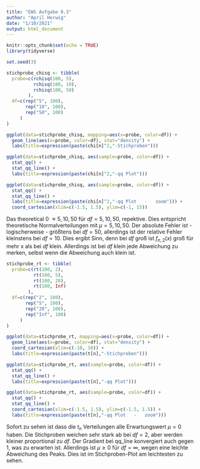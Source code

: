 ```yaml
---
title: "EWS Aufgabe 8.3"
author: "April Herwig"
date: "1/10/2021"
output: html_document
---
```


```r
knitr::opts_chunk$set(echo = TRUE)
library(tidyverse)
```
```r
set.seed(3)
```


```r
stichprobe_chisq <- tibble(
  probe=c(rchisq(100, 5), 
          rchisq(100, 10), 
          rchisq(100, 50)
        ),
  df=c(rep("5", 100), 
       rep("10", 100), 
       rep("50", 100)
     )
)
```

```r
ggplot(data=stichprobe_chisq, mapping=aes(x=probe, color=df)) + 
  geom_line(aes(x=probe, color=df), stat="density") + 
  labs(title=expression(paste(chi[n]^2,"-Stichproben")))
```

```r
ggplot(data=stichprobe_chisq, aes(sample=probe, color=df)) + 
  stat_qq() + 
  stat_qq_line() + 
  labs(title=expression(paste(chi[n]^2,"-qq Plot")))
```

```r
ggplot(data=stichprobe_chisq, aes(sample=probe, color=df)) + 
  stat_qq() + 
  stat_qq_line() + 
  labs(title=expression(paste(chi[n]^2,"-qq Plot   -   zoom"))) + 
  coord_cartesian(xlim=c(-1.5, 1.5), ylim=c(-1, 15))
```

Das theoretical 0 $\approx 5, 10, 50$ für $df = 5, 10, 50$, repektive. Dies entspricht theoretische Normalverteilungen mit $\mu = 5, 10, 50$. Der absolute Fehler ist - logischerweise - größtens bei $df=50$, allerdings ist der relative Fehler kleinstens bei $df=10$. Dies ergibt Sinn, denn bei $df$ groß ist $f_{n, 2}(x)$ groß für mehr x als bei $df$ klein. Allerdings ist bei $df$ klein jede Abweichung zu merken, selbst wenn die Abweichung auch klein ist. 



```r
stichprobe_rt <- tibble(
  probe=c(rt(100, 2), 
          rt(100, 5), 
          rt(100, 20), 
          rt(100, Inf)
        ),
  df=c(rep("2", 100), 
       rep("5", 100), 
       rep("20", 100),
       rep("Inf", 100)
     )
)
```

```r
ggplot(data=stichprobe_rt, mapping=aes(x=probe, color=df)) + 
  geom_line(aes(x=probe, color=df), stat="density") + 
  coord_cartesian(xlim=c(-10, 10)) + 
  labs(title=expression(paste(t[n],"-Stichproben")))
```

```r
ggplot(data=stichprobe_rt, aes(sample=probe, color=df)) + 
  stat_qq() + 
  stat_qq_line() + 
  labs(title=expression(paste(t[n],"-qq Plot")))
```

```r
ggplot(data=stichprobe_rt, aes(sample=probe, color=df)) + 
  stat_qq() + 
  stat_qq_line() + 
  coord_cartesian(xlim=c(-1.5, 1.5), ylim=c(-1.5, 1.5)) + 
  labs(title=expression(paste(t[n],"-qq Plot   -   zoom")))
```

Sofort zu sehen ist dass die $t_n$ Verteilungen alle Erwartungswert $\mu = 0$ haben. Die Stichproben weichen sehr stark ab bei $df=2$, aber werden kleiner proportional zu $df$. Der Gradient bei qq_line konvergiert auch gegen 1, was zu erwarten ist. Allerdings ist $\mu \geq 0$ für $df = \infty$, wegen eine leichte Abweichung des Peaks. Dies ist im Stichproben-Plot am leichtesten zu sehen. 